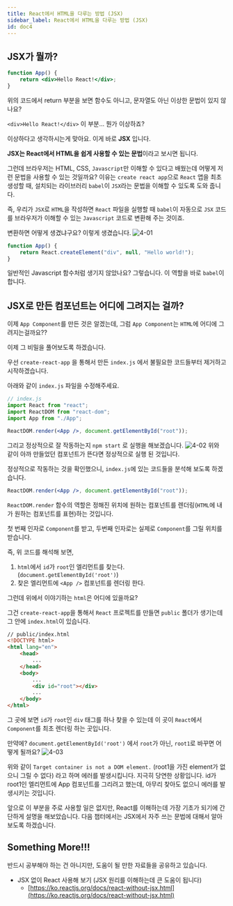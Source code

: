 ```yaml
---
title: React에서 HTML을 다루는 방법 (JSX)
sidebar_label: React에서 HTML을 다루는 방법 (JSX)
id: doc4
---
```


## JSX가 뭘까?

```jsx
function App() {
	return <div>Hello React!</div>;
}
```

위의 코드에서 return 부분을 보면 함수도 아니고, 문자열도 아닌 이상한 문법이 있지 않나요?

`<div>Hello React!</div>` 이 부분... 뭔가 이상하죠?

이상하다고 생각하시는게 맞아요. 이게 바로 **JSX** 입니다.

**JSX는 React에서 HTML을 쉽게 사용할 수 있는 문법**이라고 보시면 됩니다.

그런데 브라우저는 HTML, CSS, `Javascript`만 이해할 수 있다고 배웠는데 어떻게 저런 문법을 사용할 수 있는 것일까요? 이유는 `create react app`으로 `React` 앱을 최초 생성할 때, 설치되는 라이브러리 `babel`이 `JSX`라는 문법을 이해할 수 있도록 도와 줍니다.

즉, 우리가 `JSX`로 `HTML`을 작성하면 `React` 파일을 실행할 때 `babel`이 자동으로 `JSX` 코드를 브라우저가 이해할 수 있는 `Javascript` 코드로 변환해 주는 것이죠.

변환하면 어떻게 생겼냐구요? 이렇게 생겼습니다.
![4-01](./assets/4-01.png)

```jsx
function App() {
	return React.createElement("div", null, "Hello world!");
}
```

일반적인 Javascript 함수처럼 생기지 않았나요? 그렇습니다. 이 역할을 바로 `babel`이 합니다.

## JSX로 만든 컴포넌트는 어디에 그려지는 걸까?

이제 `App Component`를 만든 것은 알겠는데, 그럼 `App Component`는 `HTML`에 어디에 그려지는걸까요??

이제 그 비밀을 풀어보도록 하겠습니다.

우선 `create-react-app` 을 통해서 만든 `index.js` 에서 불필요한 코드들부터 제거하고 시작하겠습니다.

아래와 같이 `index.js` 파일을 수정해주세요.

```jsx
// index.js
import React from "react";
import ReactDOM from "react-dom";
import App from "./App";

ReactDOM.render(<App />, document.getElementById("root"));
```

그리고 정상적으로 잘 작동하는지 `npm start` 로 실행을 해보겠습니다.
![4-02](./assets/4-02.png)
위와 같이 아까 만들었던 컴포넌트가 뜬다면 정상적으로 실행 된 것입니다.

정상적으로 작동하는 것을 확인했으니, `index.js`에 있는 코드들을 분석해 보도록 하겠습니다.

```jsx
ReactDOM.render(<App />, document.getElementById("root"));
```

`ReactDOM.render` 함수의 역할은 정해진 위치에 원하는 컴포넌트를 렌더링(`HTML`에 내가 원하는 컴포넌트를 표현)하는 것입니다.

첫 번째 인자로 `Component`를 받고, 두번째 인자로는 실제로 `Component`를 그릴 위치를 받습니다.

즉, 위 코드를 해석해 보면,

1. `html`에서 `id`가 `root`인 엘리먼트를 찾는다. (`document.getElementById('root')`)
2. 찾은 엘리먼트에 `<App />` 컴포넌트를 렌더링 한다.

그런데 위에서 이야기하는 `html`은 어디에 있을까요?

그건 `create-react-app`을 통해서 `React` 프로젝트를 만들면 `public` 폴더가 생기는데 그 안에 `index.html`이 있습니다.

```html
// public/index.html
<!DOCTYPE html>
<html lang="en">
	<head>
		...
	</head>
	<body>
		...
		<div id="root"></div>
		...
	</body>
</html>
```

그 곳에 보면 `id`가 `root`인 `div` 태그를 하나 찾을 수 있는데 이 곳이 `React`에서 `Component`를 최초 렌더링 하는 곳입니다.

만약에? `document.getElementById('root')` 에서 `root`가 아닌, `root1`로 바꾸면 어떻게 될까요?
![4-03](./assets/4-03.png)

위와 같이 `Target container is not a DOM element.` (root1을 가진 element가 없으니 그릴 수 없다) 라고 하며 에러를 발생시킵니다. 지극히 당연한 상황입니다. id가 root1인 엘리먼트에 App 컴포넌트를 그리려고 했는데, 아무리 찾아도 없으니 에러를 발생시키는 것입니다.

앞으로 이 부분을 주로 사용할 일은 없지만, React를 이해하는데 가장 기초가 되기에 간단하게 설명을 해보았습니다. 다음 챕터에서는 JSX에서 자주 쓰는 문법에 대해서 알아 보도록 하겠습니다.

## Something More!!!

반드시 공부해야 하는 건 아니지만, 도움이 될 만한 자료들을 공유하고 있습니다.

- JSX 없이 React 사용해 보기 (JSX 원리를 이해하는데 큰 도움이 됩니다)
  - [https://ko.reactjs.org/docs/react-without-jsx.html](https://ko.reactjs.org/docs/react-without-jsx.html)
